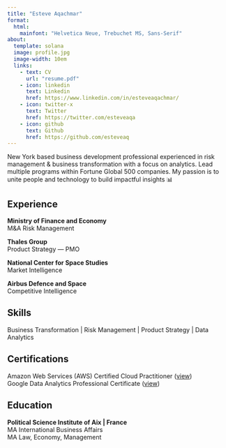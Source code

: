 ```yaml
---
title: "Esteve Aqachmar"
format: 
  html:
    mainfont: "Helvetica Neue, Trebuchet MS, Sans-Serif"
about: 
  template: solana
  image: profile.jpg
  image-width: 10em
  links:
    - text: CV
      url: "resume.pdf"
    - icon: linkedin
      text: Linkedin
      href: https://www.linkedin.com/in/esteveaqachmar/
    - icon: twitter-x
      text: Twitter
      href: https://twitter.com/esteveaqa
    - icon: github
      text: Github
      href: https://github.com/esteveaq
---
```


New York based business development professional experienced in risk management & business transformation with a focus on analytics. Lead multiple programs within Fortune Global 500 companies. My passion is to unite people and technology to build impactful insights 📊

## Experience

**Ministry of Finance and Economy**\
M&A Risk Management

**Thales Group**\
Product Strategy — PMO\

**National Center for Space Studies**\
Market Intelligence\

**Airbus Defence and Space**\
Competitive Intelligence\

## Skills

Business Transformation \| Risk Management \| Product Strategy \| Data Analytics

## Certifications

Amazon Web Services (AWS) Certified Cloud Practitioner ([view](https://www.credly.com/badges/fee26a74-e48d-4463-a447-c8adb12a0011/linked_in_profile))\
Google Data Analytics Professional Certificate ([view](https://www.credly.com/badges/a144d566-faae-4cb4-9a0a-1531843c7a9f/public_url))

## Education

**Political Science Institute of Aix \| France**\
MA International Business Affairs\
MA Law, Economy, Management\
